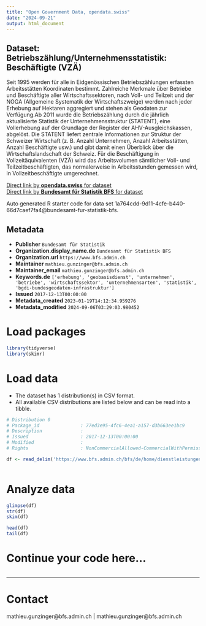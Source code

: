 ```yaml
---
title: "Open Government Data, opendata.swiss"
date: "2024-09-21"
output: html_document
---
```


## Dataset: Betriebszählung/Unternehmensstatistik: Beschäftigte (VZÄ)

Seit 1995 werden für alle in Eidgenössischen Betriebszählungen erfassten Arbeitsstätten Koordinaten bestimmt. Zahlreiche Merkmale über Betriebe und Beschäftigte aller Wirtschaftssektoren, nach Voll- und Teilzeit und der NOGA (Allgemeine Systematik der Wirtschaftszweige) werden nach jeder Erhebung auf Hektaren aggregiert und stehen als Geodaten zur Verfügung.Ab 2011 wurde die Betriebszählung durch die jährlich aktualisierte Statistik der Unternehmensstruktur (STATENT), eine Vollerhebung auf der Grundlage der Register der AHV-Ausgleichskassen, abgelöst. Die STATENT liefert zentrale Informationen zur Struktur der Schweizer Wirtschaft (z. B. Anzahl Unternehmen, Anzahl Arbeitsstätten, Anzahl Beschäftigte usw.) und gibt damit einen Überblick über die Wirtschaftslandschaft der Schweiz. Für die Beschäftigung in Vollzeitäquivalenten (VZÄ) wird das Arbeitsvolumen sämtlicher Voll- und Teilzeitbeschäftigten, das normalerweise in Arbeitsstunden gemessen wird, in Vollzeitbeschäftigte umgerechnet.

[Direct link by **opendata.swiss** for dataset](https://opendata.swiss/de/dataset/betriebszahlung-unternehmensstatistik-beschaftigte-vza)<br>
[Direct link by **Bundesamt für Statistik BFS** for dataset](https://www.bfs.admin.ch/bfs/de/home/dienstleistungen/geostat/geodaten-bundesstatistik/arbeitsstaetten-beschaeftigung/statistik-unternehmensstruktur-statent-ab-2011.assetdetail.32258833.html)

Auto generated R starter code for data set 1a764cdd-9d11-4cfe-b440-66d7caef7fa4@bundesamt-fur-statistik-bfs.

## Metadata

- **Publisher** `Bundesamt für Statistik`
- **Organization.display_name.de** `Bundesamt für Statistik BFS`
- **Organization.url** `https://www.bfs.admin.ch`
- **Maintainer** `mathieu.gunzinger@bfs.admin.ch`
- **Maintainer_email** `mathieu.gunzinger@bfs.admin.ch`
- **Keywords.de** `['erhebung', 'geobasisdienst', 'unternehmen', 'betriebe', 'wirtschaftssektor', 'unternehmensarten', 'statistik', 'bgdi-bundesgeodaten-infrastruktur']`
- **Issued** `2017-12-13T00:00:00`
- **Metadata_created** `2023-01-19T14:12:34.959276`
- **Metadata_modified** `2024-09-06T03:29:03.980452`


# Load packages

```r

library(tidyverse)
library(skimr)

```

# Load data

-   The dataset has 1 distribution(s) in CSV format.
-   All available CSV distributions are listed below and can be read into a tibble.

```r

# Distribution 0
# Package_id               : 77ed3e95-4fc6-4ea1-a157-d3b663ee1bc9
# Description              : 
# Issued                   : 2017-12-13T00:00:00
# Modified                 : 
# Rights                   : NonCommercialAllowed-CommercialWithPermission-ReferenceRequired

df <- read_delim('https://www.bfs.admin.ch/bfs/de/home/dienstleistungen/geostat/geodaten-bundesstatistik/arbeitsstaetten-beschaeftigung/statistik-unternehmensstruktur-statent-ab-2011.assetdetail.32258831.html')



```

# Analyze data

```r

glimpse(df)
str(df)
skim(df)

head(df)
tail(df)

```

# Continue your code here...

```r

```

------------------------------------------------------------------------

# Contact

mathieu.gunzinger@bfs.admin.ch | mathieu.gunzinger@bfs.admin.ch
